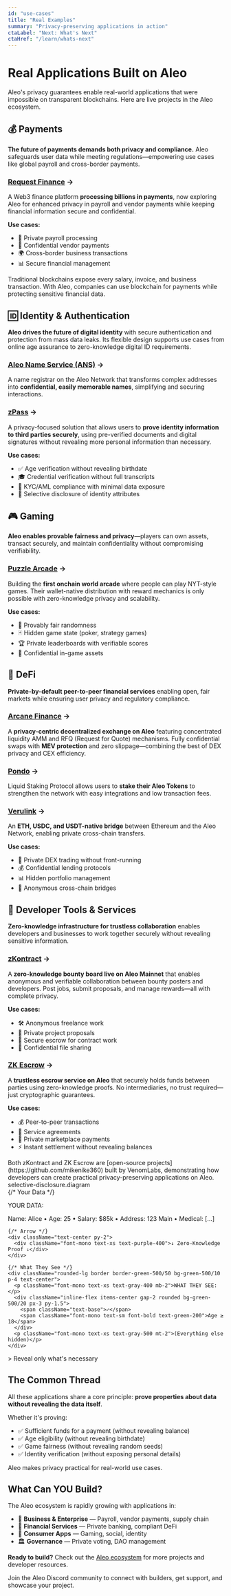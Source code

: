 ```yaml
---
id: "use-cases"
title: "Real Examples"
summary: "Privacy-preserving applications in action"
ctaLabel: "Next: What's Next"
ctaHref: "/learn/whats-next"
---
```


# Real Applications Built on Aleo

Aleo's privacy guarantees enable real-world applications that were impossible on transparent blockchains. Here are live projects in the Aleo ecosystem.

## 💰 Payments

**The future of payments demands both privacy and compliance.** Aleo safeguards user data while meeting regulations—empowering use cases like global payroll and cross-border payments.

### [Request Finance](https://request.finance/) →
A Web3 finance platform **processing billions in payments**, now exploring Aleo for enhanced privacy in payroll and vendor payments while keeping financial information secure and confidential.

**Use cases:**
- 🏢 Private payroll processing
- 💼 Confidential vendor payments  
- 🌍 Cross-border business transactions
- 📊 Secure financial management

<Callout type="success" title="Why Privacy Matters for Payments">
  Traditional blockchains expose every salary, invoice, and business transaction. With Aleo, companies can use blockchain for payments while protecting sensitive financial data.
</Callout>

## 🆔 Identity & Authentication

**Aleo drives the future of digital identity** with secure authentication and protection from mass data leaks. Its flexible design supports use cases from online age assurance to zero-knowledge digital ID requirements.

### [Aleo Name Service (ANS)](https://www.aleonames.id/) →
A name registrar on the Aleo Network that transforms complex addresses into **confidential, easily memorable names**, simplifying and securing interactions.

### [zPass](https://www.zpass.org/) →
A privacy-focused solution that allows users to **prove identity information to third parties securely**, using pre-verified documents and digital signatures without revealing more personal information than necessary.

**Use cases:**
- ✅ Age verification without revealing birthdate
- 🎓 Credential verification without full transcripts
- 🔐 KYC/AML compliance with minimal data exposure
- 👤 Selective disclosure of identity attributes

## 🎮 Gaming

**Aleo enables provable fairness and privacy**—players can own assets, transact securely, and maintain confidentiality without compromising verifiability.

### [Puzzle Arcade](https://puzzles.arcade/) →
Building the **first onchain world arcade** where people can play NYT-style games. Their wallet-native distribution with reward mechanics is only possible with zero-knowledge privacy and scalability.

**Use cases:**
- 🎲 Provably fair randomness
- 🃏 Hidden game state (poker, strategy games)
- 🏆 Private leaderboards with verifiable scores
- 💎 Confidential in-game assets

## 💱 DeFi

**Private-by-default peer-to-peer financial services** enabling open, fair markets while ensuring user privacy and regulatory compliance.

### [Arcane Finance](https://www.arcane.finance/) →
A **privacy-centric decentralized exchange on Aleo** featuring concentrated liquidity AMM and RFQ (Request for Quote) mechanisms. Fully confidential swaps with **MEV protection** and zero slippage—combining the best of DEX privacy and CEX efficiency.

### [Pondo](https://pondo.io/) →
Liquid Staking Protocol allows users to **stake their Aleo Tokens** to strengthen the network with easy integrations and low transaction fees.

### [Verulink](https://verulink.io/) →
An **ETH, USDC, and USDT-native bridge** between Ethereum and the Aleo Network, enabling private cross-chain transfers.

**Use cases:**
- 🔄 Private DEX trading without front-running
- 💰 Confidential lending protocols
- 📊 Hidden portfolio management
- 🌉 Anonymous cross-chain bridges

## 🤝 Developer Tools & Services

**Zero-knowledge infrastructure for trustless collaboration** enables developers and businesses to work together securely without revealing sensitive information.

### [zKontract](https://zkontract.app/) →
A **zero-knowledge bounty board live on Aleo Mainnet** that enables anonymous and verifiable collaboration between bounty posters and developers. Post jobs, submit proposals, and manage rewards—all with complete privacy.

**Use cases:**
- 🛠️ Anonymous freelance work
- 💼 Private project proposals
- 🔐 Secure escrow for contract work
- 📁 Confidential file sharing

### [ZK Escrow](https://www.zkescrow.app/) →
A **trustless escrow service on Aleo** that securely holds funds between parties using zero-knowledge proofs. No intermediaries, no trust required—just cryptographic guarantees.

**Use cases:**
- 💰 Peer-to-peer transactions
- 🤝 Service agreements
- 🏪 Private marketplace payments
- ⚡ Instant settlement without revealing balances

<Callout type="info" title="Built by the Community">
  Both zKontract and ZK Escrow are [open-source projects](https://github.com/mikenike360) built by VenomLabs, demonstrating how developers can create practical privacy-preserving applications on Aleo.
</Callout>

<div className="my-6 overflow-hidden rounded-xl border border-purple-500/30 bg-gray-900/80 backdrop-blur-sm shadow-lg shadow-purple-500/5">
  <div className="border-b border-purple-500/20 bg-purple-500/10 px-5 py-3">
    <div className="font-mono text-xs text-purple-400">selective-disclosure.diagram</div>
  </div>
  <div className="p-5">
    {/* Your Data */}
    <div className="rounded-lg border border-gray-700 bg-gray-800/50 p-4 mb-4">
      <p className="font-mono text-xs text-gray-400 mb-2">YOUR DATA:</p>
      <div className="space-y-1 font-mono text-xs text-gray-300">
        <div>Name: Alice • Age: 25 • Salary: $85k • Address: 123 Main • Medical: [...]</div>
      </div>
    </div>

    {/* Arrow */}
    <div className="text-center py-2">
      <div className="font-mono text-xs text-purple-400">↓ Zero-Knowledge Proof ↓</div>
    </div>

    {/* What They See */}
    <div className="rounded-lg border border-green-500/50 bg-green-500/10 p-4 text-center">
      <p className="font-mono text-xs text-gray-400 mb-2">WHAT THEY SEE:</p>
      <div className="inline-flex items-center gap-2 rounded bg-green-500/20 px-3 py-1.5">
        <span className="text-base">✓</span>
        <span className="font-mono text-sm font-bold text-green-200">Age ≥ 18</span>
      </div>
      <p className="font-mono text-xs text-gray-500 mt-2">(Everything else hidden)</p>
    </div>
  </div>
  <div className="border-t border-purple-500/20 bg-gray-800/50 px-5 py-3">
    <p className="font-mono text-xs text-gray-400">
      <span className="text-gray-600">&gt;</span> Reveal only what's necessary
    </p>
  </div>
</div>

## The Common Thread

All these applications share a core principle: **prove properties about data without revealing the data itself**.

Whether it's proving:
- ✅ Sufficient funds for a payment (without revealing balance)
- ✅ Age eligibility (without revealing birthdate)
- ✅ Game fairness (without revealing random seeds)
- ✅ Identity verification (without exposing personal details)

Aleo makes privacy practical for real-world use cases.

## What Can YOU Build?

The Aleo ecosystem is rapidly growing with applications in:
- 💼 **Business & Enterprise** — Payroll, vendor payments, supply chain
- 🏦 **Financial Services** — Private banking, compliant DeFi
- 🎯 **Consumer Apps** — Gaming, social, identity
- 🏛️ **Governance** — Private voting, DAO management

**Ready to build?** Check out the [Aleo ecosystem](https://aleo.org/ecosystem) for more projects and developer resources.

<div data-quiz>
<Quiz
  stepId="use-cases"
  question="Which use case is IMPOSSIBLE on transparent blockchains but enabled by Aleo?"
  options={[
    {
      id: "a",
      text: "Sending tokens to a friend",
      isCorrect: false,
      explanation: "Basic transfers work on any blockchain. The question is about what's uniquely possible with privacy."
    },
    {
      id: "b",
      text: "Private voting where votes are secret but results are verifiable",
      isCorrect: true,
      explanation: "Perfect! Private voting requires hiding individual votes while proving the final count is correct—impossible without zero-knowledge proofs."
    },
    {
      id: "c",
      text: "Creating NFTs",
      isCorrect: false,
      explanation: "NFTs can exist on any blockchain. Privacy enables new capabilities like private ownership verification."
    }
  ]}
/>
</div>

<Callout type="tip" title="Join the Ecosystem">
  Join the Aleo Discord community to connect with builders, get support, and showcase your project.
</Callout>

